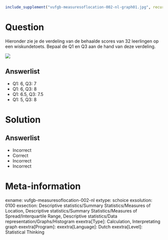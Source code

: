 ```r
include_supplement("vufgb-measuresoflocation-002-nl-graph01.jpg", recursive = TRUE)
```

Question
========
  
Hieronder zie je de verdeling van de behaalde scores van 32 leerlingen op een wiskundetoets. Bepaal de Q1 en Q3 aan de hand van deze verdeling.

![](vufgb-measuresoflocation-002-nl-graph01.jpg)
  
Answerlist
----------
* Q1: 6, Q3: 7
* Q1: 6, Q3: 8
* Q1: 6.5, Q3: 7.5
* Q1: 5, Q3: 8


Solution
========

Answerlist
----------
* Incorrect
* Correct
* Incorrect
* Incorrect


Meta-information
================

exname: vufgb-measuresoflocation-002-nl
extype: schoice
exsolution: 0100
exsection: Descriptive statistics/Summary Statistics/Measures of Location, Descriptive statistics/Summary Statistics/Measures of Spread/Interquartile Range, Descriptive statistics/Data representation/Graphs/Histogram
exextra[Type]: Calculation, Interpretating graph
exextra[Program]: 
exextra[Language]: Dutch
exextra[Level]: Statistical Thinking
